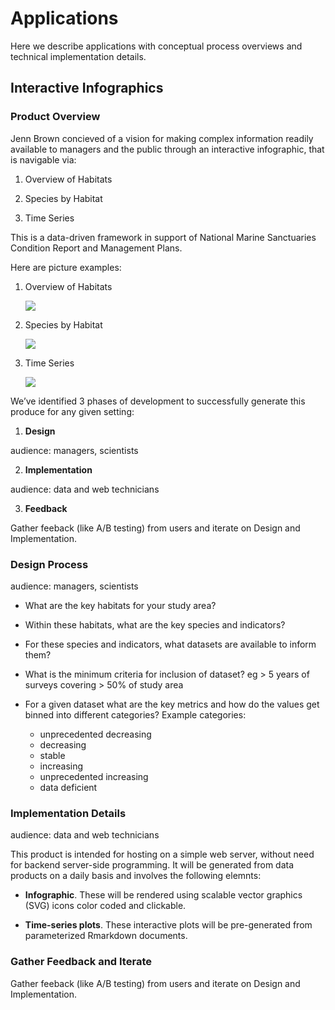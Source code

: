 # Applications  {#apps}

Here we describe applications with conceptual process overviews and technical implementation details.

## Interactive Infographics

### Product Overview

Jenn Brown concieved of a vision for making complex information readily available to managers and the public through an interactive infographic, that is navigable via:

1. Overview of Habitats

2. Species by Habitat

3. Time Series

This is a data-driven framework in support of National Marine Sanctuaries Condition Report and Management Plans.

Here are picture examples:

1. Overview of Habitats

    ![](img/cr_habitats.png)

2. Species by Habitat

    ![](img/cr_kelp-forest.png)

3. Time Series

    ![](img/cr_fish-timeseries.png)


We've identified 3 phases of development to successfully generate this produce for any given setting:

1. **Design**

audience: managers, scientists

2. **Implementation**

audience: data and web technicians

3. **Feedback**

Gather feeback (like A/B testing) from users and iterate on Design and Implementation.

### Design Process

audience: managers, scientists

- What are the key habitats for your study area?

- Within these habitats, what are the key species and indicators?

- For these species and indicators, what datasets are available to inform them?

- What is the minimum criteria for inclusion of dataset? eg > 5 years of surveys covering > 50% of study area

- For a given dataset what are the key metrics and how do the values get binned into different categories? Example categories:

    - unprecedented decreasing
    - decreasing
    - stable
    - increasing
    - unprecedented increasing
    - data deficient

### Implementation Details

audience: data and web technicians

This product is intended for hosting on a simple web server, without need for backend server-side programming. It will be generated from data products on a daily basis and involves the following elemnts:

- **Infographic**. These will be rendered using scalable vector graphics (SVG) icons color coded and clickable.

- **Time-series plots**. These interactive plots will be pre-generated from parameterized Rmarkdown documents.

### Gather Feedback and Iterate

Gather feeback (like A/B testing) from users and iterate on Design and Implementation.

